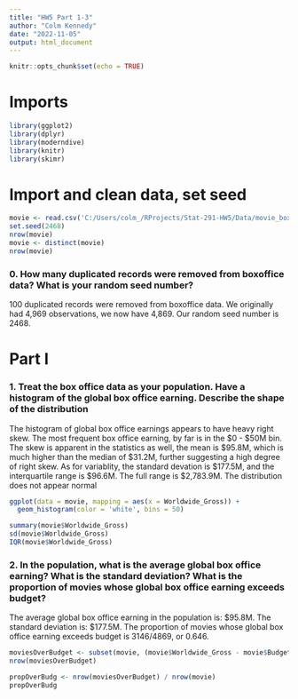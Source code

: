 ```yaml
---
title: "HW5 Part 1-3"
author: "Colm Kennedy"
date: "2022-11-05"
output: html_document
---
```


```r
knitr::opts_chunk$set(echo = TRUE)
```

# Imports

```r
library(ggplot2)
library(dplyr)
library(moderndive)
library(knitr)
library(skimr)

```

# Import and clean data, set seed

```r
movie <- read.csv('C:/Users/colm_/RProjects/Stat-291-HW5/Data/movie_boxoffice.csv')
set.seed(2468)
nrow(movie)
movie <- distinct(movie)
nrow(movie)
```

### 0. How many duplicated records were removed from boxoffice data? What is your random seed number? 

100 duplicated records were removed from boxoffice data. We originally had 4,969 observations, we now have 4,869. Our random seed number is 2468.

# Part I

### 1. Treat the box office data as your population. Have a histogram of the global box office earning.  Describe the shape of the distribution 

The histogram of global box office earnings appears to have heavy right skew. The most frequent box office earning, by far is in the \$0 - \$50M bin. The skew is apparent in the statistics as well, the mean is \$95.8M, which is much higher than the median of \$31.2M, further suggesting a high degree of right skew. As for variablity, the standard devation is \$177.5M, and the interquartile range is \$96.6M. The full range is \$2,783.9M. The distribution does not appear normal


```r
ggplot(data = movie, mapping = aes(x = Worldwide_Gross)) +
  geom_histogram(color = 'white', bins = 50)

summary(movie$Worldwide_Gross)
sd(movie$Worldwide_Gross)
IQR(movie$Worldwide_Gross)

```

### 2. In the population, what is the average global box office earning? What is the standard deviation? What is the proportion of movies whose global box office earning exceeds budget?  

The average global box office earning in the population is:  \$95.8M. The standard deviation is: \$177.5M. The proportion of movies whose global box office earning exceeds budget is 3146/4869, or 0.646.

```r
moviesOverBudget <- subset(movie, (movie$Worldwide_Gross - movie$Budget) > 0)
nrow(moviesOverBudget)

propOverBudg <- nrow(moviesOverBudget) / nrow(movie)
propOverBudg
```




















